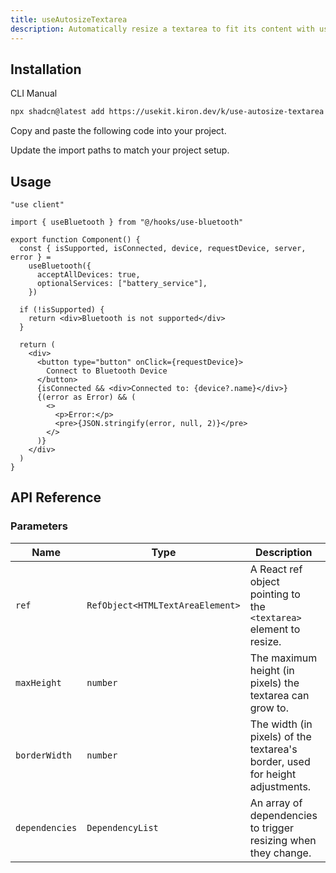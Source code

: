 ```yaml
---
title: useAutosizeTextarea
description: Automatically resize a textarea to fit its content with useAutosizeTextarea.
---
```


<ComponentPreview name="use-autosize-textarea-demo" />

## Installation

<CodeTabs>

<TabsList>
  <TabsTrigger value="cli">CLI</TabsTrigger>
  <TabsTrigger value="manual">Manual</TabsTrigger>
</TabsList>

<TabsContent value="cli">

```bash
npx shadcn@latest add https://usekit.kiron.dev/k/use-autosize-textarea
```

</TabsContent>

<TabsContent value="manual">

<Steps>

<Step>Copy and paste the following code into your project.</Step>

<ComponentSource name="use-autosize-textarea" />

<Step>Update the import paths to match your project setup.</Step>

</Steps>

</TabsContent>

</CodeTabs>

## Usage

```tsx {3, 8-9}
"use client"

import { useBluetooth } from "@/hooks/use-bluetooth"

export function Component() {
  const { isSupported, isConnected, device, requestDevice, server, error } =
    useBluetooth({
      acceptAllDevices: true,
      optionalServices: ["battery_service"],
    })

  if (!isSupported) {
    return <div>Bluetooth is not supported</div>
  }

  return (
    <div>
      <button type="button" onClick={requestDevice}>
        Connect to Bluetooth Device
      </button>
      {isConnected && <div>Connected to: {device?.name}</div>}
      {(error as Error) && (
        <>
          <p>Error:</p>
          <pre>{JSON.stringify(error, null, 2)}</pre>
        </>
      )}
    </div>
  )
}
```

## API Reference

### Parameters

| Name           | Type                             | Description                                                                  | Default Value             |
| -------------- | -------------------------------- | ---------------------------------------------------------------------------- | ------------------------- |
| `ref`          | `RefObject<HTMLTextAreaElement>` | A React ref object pointing to the `<textarea>` element to resize.           | **Required**              |
| `maxHeight`    | `number`                         | The maximum height (in pixels) the textarea can grow to.                     | `Number.MAX_SAFE_INTEGER` |
| `borderWidth`  | `number`                         | The width (in pixels) of the textarea's border, used for height adjustments. | `0`                       |
| `dependencies` | `DependencyList`                 | An array of dependencies to trigger resizing when they change.               | `[]` (empty array)        |
